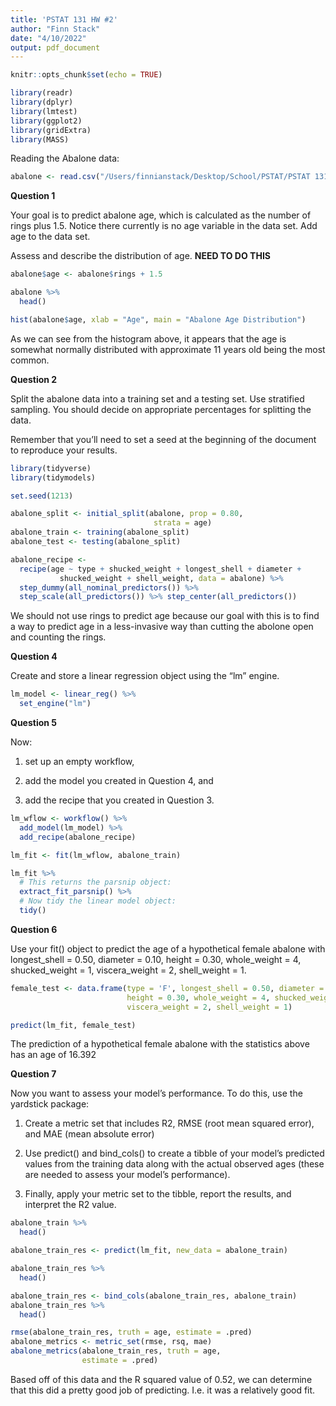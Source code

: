 ```yaml
---
title: 'PSTAT 131 HW #2'
author: "Finn Stack"
date: "4/10/2022"
output: pdf_document
---
```


```r
knitr::opts_chunk$set(echo = TRUE)
```

```r
library(readr)
library(dplyr)
library(lmtest)
library(ggplot2)
library(gridExtra)
library(MASS)
```

Reading the Abalone data:

```r

abalone <- read.csv("/Users/finnianstack/Desktop/School/PSTAT/PSTAT 131/HW #2/abalone.csv")

```
**Question 1**  

Your goal is to predict abalone age, which is calculated as the number of rings plus 1.5. Notice there currently is no age variable in the data set. Add age to the data set.

Assess and describe the distribution of age.   **NEED TO DO THIS**

```r

abalone$age <- abalone$rings + 1.5

abalone %>%
  head()

hist(abalone$age, xlab = "Age", main = "Abalone Age Distribution")

```

As we can see from the histogram above, it appears that the age is somewhat normally distributed with approximate 11 years old being the most common.


**Question 2**  

Split the abalone data into a training set and a testing set. Use stratified sampling. You should decide on appropriate percentages for splitting the data.
  
  
Remember that you’ll need to set a seed at the beginning of the document to reproduce your results.

```r
library(tidyverse)
library(tidymodels)
```

```r
set.seed(1213)

abalone_split <- initial_split(abalone, prop = 0.80,
                                strata = age)
abalone_train <- training(abalone_split)
abalone_test <- testing(abalone_split)

```


```r

abalone_recipe <-
  recipe(age ~ type + shucked_weight + longest_shell + diameter + 
           shucked_weight + shell_weight, data = abalone) %>%
  step_dummy(all_nominal_predictors()) %>%
  step_scale(all_predictors()) %>% step_center(all_predictors())


```

We should not use rings to predict age because our goal with this is to find a way to predict age in a less-invasive way than cutting the abolone open and counting the rings. 


**Question 4**  

Create and store a linear regression object using the "lm" engine.

```r
lm_model <- linear_reg() %>% 
  set_engine("lm")
```

**Question 5**  

Now:

1. set up an empty workflow,  

2. add the model you created in Question 4, and  

3. add the recipe that you created in Question 3.  

```r

lm_wflow <- workflow() %>% 
  add_model(lm_model) %>% 
  add_recipe(abalone_recipe)

```

```r

lm_fit <- fit(lm_wflow, abalone_train)

```

```r
lm_fit %>% 
  # This returns the parsnip object:
  extract_fit_parsnip() %>% 
  # Now tidy the linear model object:
  tidy()
```


**Question 6**  

Use your fit() object to predict the age of a hypothetical female abalone with longest_shell = 0.50, diameter = 0.10, height = 0.30, whole_weight = 4, shucked_weight = 1, viscera_weight = 2, shell_weight = 1.

```r

female_test <- data.frame(type = 'F', longest_shell = 0.50, diameter = 0.10,
                          height = 0.30, whole_weight = 4, shucked_weight = 1, 
                          viscera_weight = 2, shell_weight = 1)

predict(lm_fit, female_test)

```
The prediction of a hypothetical female abalone with the statistics above has an age of 16.392  

  
  

**Question 7**  

Now you want to assess your model’s performance. To do this, use the yardstick package:

1. Create a metric set that includes R2, RMSE (root mean squared error), and MAE (mean absolute error)  


2. Use predict() and bind_cols() to create a tibble of your model’s predicted values from the training data along with the actual observed ages (these are needed to assess your model’s performance).  

3. Finally, apply your metric set to the tibble, report the results, and interpret the R2 value.


```r

abalone_train %>%
  head()

```

```r
abalone_train_res <- predict(lm_fit, new_data = abalone_train)

abalone_train_res %>% 
  head()

```


```r

abalone_train_res <- bind_cols(abalone_train_res, abalone_train)
abalone_train_res %>% 
  head()

```
```r
rmse(abalone_train_res, truth = age, estimate = .pred)
abalone_metrics <- metric_set(rmse, rsq, mae)
abalone_metrics(abalone_train_res, truth = age, 
                estimate = .pred)
```
Based off of this data and the R squared value of 0.52, we can determine that this did a pretty good job of predicting. I.e. it was a relatively good fit.